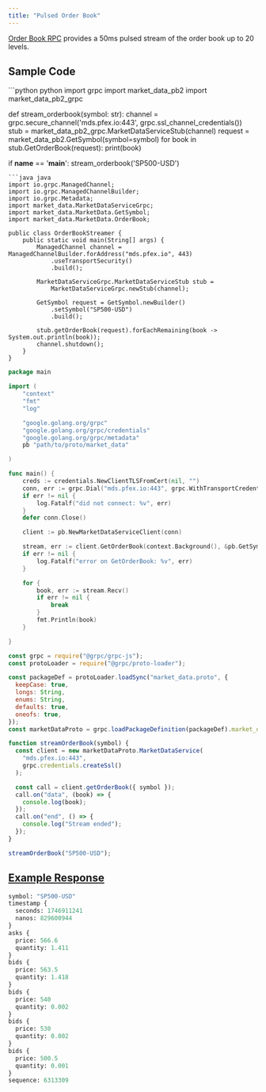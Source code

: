 ```yaml
---
title: "Pulsed Order Book"
---
```


[Order Book RPC](https://github.com/QFEX-org/proto/blob/main/market_data.proto#L10) provides a 50ms pulsed stream of the order book up to 20 levels.

## Sample Code

<CodeGroup>
```python python
import grpc
import market_data_pb2
import market_data_pb2_grpc

def stream_orderbook(symbol: str):
    channel = grpc.secure_channel('mds.pfex.io:443', grpc.ssl_channel_credentials())
    stub = market_data_pb2_grpc.MarketDataServiceStub(channel)
    request = market_data_pb2.GetSymbol(symbol=symbol)
    for book in stub.GetOrderBook(request):
        print(book)

if __name__ == '__main__':
    stream_orderbook('SP500-USD')

````
```java java
import io.grpc.ManagedChannel;
import io.grpc.ManagedChannelBuilder;
import io.grpc.Metadata;
import market_data.MarketDataServiceGrpc;
import market_data.MarketData.GetSymbol;
import market_data.MarketData.OrderBook;

public class OrderBookStreamer {
    public static void main(String[] args) {
        ManagedChannel channel = ManagedChannelBuilder.forAddress("mds.pfex.io", 443)
            .useTransportSecurity()
            .build();

        MarketDataServiceGrpc.MarketDataServiceStub stub =
            MarketDataServiceGrpc.newStub(channel);

        GetSymbol request = GetSymbol.newBuilder()
            .setSymbol("SP500-USD")
            .build();

        stub.getOrderBook(request).forEachRemaining(book -> System.out.println(book));
        channel.shutdown();
    }
}
````

```go go
package main

import (
    "context"
    "fmt"
    "log"

    "google.golang.org/grpc"
    "google.golang.org/grpc/credentials"
    "google.golang.org/grpc/metadata"
    pb "path/to/proto/market_data"

)

func main() {
    creds := credentials.NewClientTLSFromCert(nil, "")
    conn, err := grpc.Dial("mds.pfex.io:443", grpc.WithTransportCredentials(creds))
    if err != nil {
        log.Fatalf("did not connect: %v", err)
    }
    defer conn.Close()

    client := pb.NewMarketDataServiceClient(conn)

    stream, err := client.GetOrderBook(context.Background(), &pb.GetSymbol{Symbol: "SP500-USD"})
    if err != nil {
        log.Fatalf("error on GetOrderBook: %v", err)
    }

    for {
        book, err := stream.Recv()
        if err != nil {
            break
        }
        fmt.Println(book)
    }

}

```

```javascript node
const grpc = require("@grpc/grpc-js");
const protoLoader = require("@grpc/proto-loader");

const packageDef = protoLoader.loadSync("market_data.proto", {
  keepCase: true,
  longs: String,
  enums: String,
  defaults: true,
  oneofs: true,
});
const marketDataProto = grpc.loadPackageDefinition(packageDef).market_data;

function streamOrderBook(symbol) {
  const client = new marketDataProto.MarketDataService(
    "mds.pfex.io:443",
    grpc.credentials.createSsl()
  );

  const call = client.getOrderBook({ symbol });
  call.on("data", (book) => {
    console.log(book);
  });
  call.on("end", () => {
    console.log("Stream ended");
  });
}

streamOrderBook("SP500-USD");
```

</CodeGroup>

## [Example Response](https://github.com/QFEX-org/proto/blob/main/market_data.proto#L35)

```proto
symbol: "SP500-USD"
timestamp {
  seconds: 1746911241
  nanos: 829600944
}
asks {
  price: 566.6
  quantity: 1.411
}
bids {
  price: 563.5
  quantity: 1.418
}
bids {
  price: 540
  quantity: 0.002
}
bids {
  price: 530
  quantity: 0.002
}
bids {
  price: 500.5
  quantity: 0.001
}
sequence: 6313309
```
